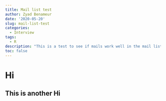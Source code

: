 ```yaml
---
title: Mail list test
author: Zyad Benameur
date: '2020-05-20'
slug: mail-list-test
categories:
  - Interview
tags:
  - R
description: "This is a test to see if mails work well in the mail list function recently added. I will try to make this statement long to see what's up with the results" 
toc: false
---
```


# Hi

## This is another Hi